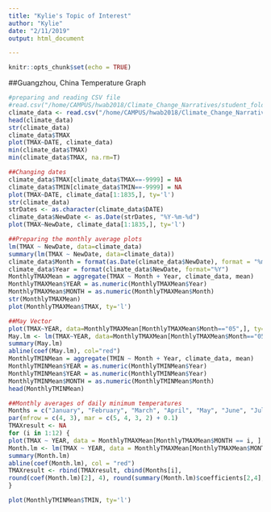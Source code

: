 ```yaml
---
title: "Kylie's Topic of Interest"
author: "Kylie"
date: "2/11/2019"
output: html_document

---
```


```r
knitr::opts_chunk$set(echo = TRUE)
```

##Guangzhou, China Temperature Graph 
```r
#preparing and reading CSV file 
#read.csv("/home/CAMPUS/hwab2018/Climate_Change_Narratives/student_folders/Wong/kyliewong_guangzhou_data.csv")
climate_data <- read.csv("/home/CAMPUS/hwab2018/Climate_Change_Narratives/student_folders/Wong/kyliewong_guangzhou_data.csv")
head(climate_data)
str(climate_data)
climate_data$TMAX
plot(TMAX~DATE, climate_data)
min(climate_data$TMAX)
min(climate_data$TMAX, na.rm=T)
```


```r
##Changing dates
climate_data$TMAX[climate_data$TMAX==-9999] = NA
climate_data$TMIN[climate_data$TMIN==-9999] = NA
plot(TMAX~DATE, climate_data[1:1835,], ty='l')
str(climate_data)
strDates <- as.character(climate_data$DATE)
climate_data$NewDate <- as.Date(strDates, "%Y-%m-%d")
plot(TMAX~NewDate, climate_data[1:1835,], ty='l')
```


```r
##Preparing the monthly average plots 
lm(TMAX ~ NewDate, data=climate_data)
summary(lm(TMAX ~ NewDate, data=climate_data))
climate_data$Month = format(as.Date(climate_data$NewDate), format = "%m")
climate_data$Year = format(climate_data$NewDate, format="%Y")
MonthlyTMAXMean = aggregate(TMAX ~ Month + Year, climate_data, mean)
MonthlyTMAXMean$YEAR = as.numeric(MonthlyTMAXMean$Year)
MonthlyTMAXMean$MONTH = as.numeric(MonthlyTMAXMean$Month)
str(MonthlyTMAXMean)
plot(MonthlyTMAXMean$TMAX, ty='l')
```


```r
##May Vector 
plot(TMAX~YEAR, data=MonthlyTMAXMean[MonthlyTMAXMean$Month=="05",], ty='l', xlim=c(1950, 2020))
May.lm <- lm(TMAX~YEAR, data=MonthlyTMAXMean[MonthlyTMAXMean$Month=="05",])
summary(May.lm)
abline(coef(May.lm), col="red")
MonthlyTMINMean = aggregate(TMIN ~ Month + Year, climate_data, mean)
MonthlyTMINMean$YEAR = as.numeric(MonthlyTMINMean$Year)
MonthlyTMINMean$YEAR = as.numeric(MonthlyTMINMean$Year)
MonthlyTMINMean$MONTH = as.numeric(MonthlyTMINMean$Month)
head(MonthlyTMINMean)
```


```r
##Monthly averages of daily minimum temperatures
Months = c("January", "February", "March", "April", "May", "June", "July", "August", "September", "October", "November", "December")
par(mfrow = c(4, 3), mar = c(5, 4, 3, 2) + 0.1)
TMAXresult <- NA
for (i in 1:12) {
plot(TMAX ~ YEAR, data = MonthlyTMAXMean[MonthlyTMAXMean$MONTH == i, ], ty = "l", las = 1, xlim = c(1940, 2020), main = Months[i])
Month.lm <- lm(TMAX ~ YEAR, data = MonthlyTMAXMean[MonthlyTMAXMean$MONTH == i, ])
summary(Month.lm)
abline(coef(Month.lm), col = "red")
TMAXresult <- rbind(TMAXresult, cbind(Months[i],
round(coef(Month.lm)[2], 4), round(summary(Month.lm)$coefficients[2,4], 4), round(summary(Month.lm)$r.squared, 3)))
}

plot(MonthlyTMINMean$TMIN, ty='l')


```


